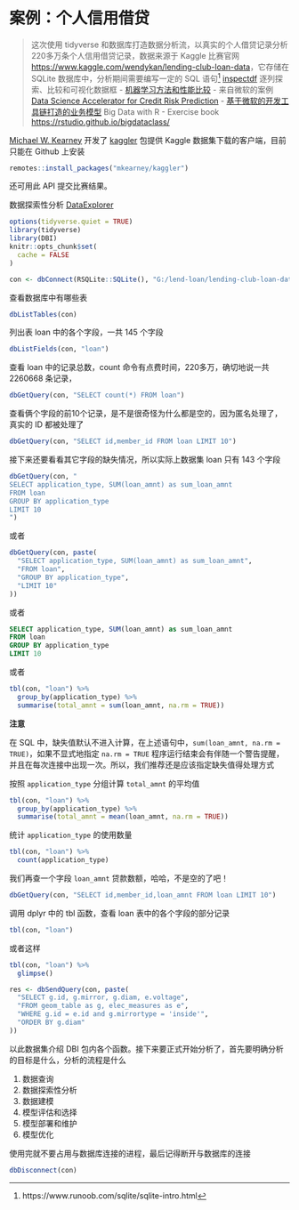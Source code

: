 # 案例：个人信用借贷 {#case-lend-loan}

> 这次使用 tidyverse 和数据库打造数据分析流，以真实的个人借贷记录分析220多万条个人信用借贷记录，数据来源于 Kaggle 比赛官网 <https://www.kaggle.com/wendykan/lending-club-loan-data>，它存储在 SQLite 数据库中，分析期间需要编写一定的 SQL 语句[^sqlite-intro]
> [inspectdf](https://github.com/alastairrushworth/inspectdf) 逐列探索、比较和可视化数据框
> - [机器学习方法和性能比较](http://rpubs.com/m3cinc/Benchmarking_20_Machine_Learning_Models_Accuracy_and_Speed)
> - 来自微软的案例 [Data Science Accelerator for Credit Risk Prediction](https://blog.revolutionanalytics.com/2017/07/credit-risk-prediction.html)
> - [基于微软的开发工具链打造的业务模型](https://github.com/microsoft/acceleratoRs)
> Big Data with R - Exercise book <https://rstudio.github.io/bigdataclass/>

::: sidebar
[Michael W. Kearney](https://mikewk.com/) 开发了 [kaggler](https://github.com/mkearney/kaggler) 包提供 Kaggle 数据集下载的客户端，目前只能在 Github 上安装

```r
remotes::install_packages("mkearney/kaggler")
```

还可用此 API 提交比赛结果。

数据探索性分析 [DataExplorer](https://github.com/boxuancui/DataExplorer)
:::

```r
options(tidyverse.quiet = TRUE)
library(tidyverse)
library(DBI)
knitr::opts_chunk$set(
  cache = FALSE
)
```

```r
con <- dbConnect(RSQLite::SQLite(), "G:/lend-loan/lending-club-loan-data/database.sqlite")
```

查看数据库中有哪些表

```r
dbListTables(con)
```

列出表 loan 中的各个字段，一共 145 个字段

```r
dbListFields(con, "loan")
```

查看 loan 中的记录总数，count 命令有点费时间，220多万，确切地说一共 2260668 条记录， 

```r
dbGetQuery(con, "SELECT count(*) FROM loan")
```

查看俩个字段的前10个记录，是不是很奇怪为什么都是空的，因为匿名处理了，真实的 ID 都被处理了

```r
dbGetQuery(con, "SELECT id,member_id FROM loan LIMIT 10")
```

接下来还要看看其它字段的缺失情况，所以实际上数据集 loan 只有 143 个字段

```r
dbGetQuery(con, "
SELECT application_type, SUM(loan_amnt) as sum_loan_amnt
FROM loan 
GROUP BY application_type
LIMIT 10
")
```

或者

```r
dbGetQuery(con, paste(
  "SELECT application_type, SUM(loan_amnt) as sum_loan_amnt",
  "FROM loan",
  "GROUP BY application_type",
  "LIMIT 10"
))
```

或者

```sql
SELECT application_type, SUM(loan_amnt) as sum_loan_amnt
FROM loan 
GROUP BY application_type
LIMIT 10
```


或者

```r
tbl(con, "loan") %>% 
  group_by(application_type) %>% 
  summarise(total_amnt = sum(loan_amnt, na.rm = TRUE))
```

::: sidebar
**注意**

在 SQL 中，缺失值默认不进入计算，在上述语句中，`sum(loan_amnt, na.rm = TRUE)`，如果不显式地指定 `na.rm = TRUE` 程序运行结束会有伴随一个警告提醒，并且在每次连接中出现一次。所以，我们推荐还是应该指定缺失值得处理方式
:::


按照 `application_type` 分组计算 `total_amnt` 的平均值

```r
tbl(con, "loan") %>% 
  group_by(application_type) %>% 
  summarise(total_amnt = mean(loan_amnt, na.rm = TRUE))
```

统计 `application_type` 的使用数量

```r
tbl(con, "loan") %>% 
  count(application_type)
```

我们再查一个字段 `loan_amnt` 贷款数额，哈哈，不是空的了吧！

```r
dbGetQuery(con, "SELECT id,member_id,loan_amnt FROM loan LIMIT 10")
```

调用 dplyr 中的 tbl 函数，查看 loan 表中的各个字段的部分记录

```r
tbl(con, "loan")
```

或者这样

```r
tbl(con, "loan") %>% 
  glimpse()
```


```r
res <- dbSendQuery(con, paste(
  "SELECT g.id, g.mirror, g.diam, e.voltage",
  "FROM geom_table as g, elec_measures as e",
  "WHERE g.id = e.id and g.mirrortype = 'inside'",
  "ORDER BY g.diam"
))
```



以此数据集介绍 DBI 包内各个函数。接下来要正式开始分析了，首先要明确分析的目标是什么，分析的流程是什么

1. 数据查询
1. 数据探索性分析
1. 数据建模
1. 模型评估和选择
1. 模型部署和维护
1. 模型优化


::: warning
使用完就不要占用与数据库连接的进程，最后记得断开与数据库的连接

```r
dbDisconnect(con)
```
:::


[^sqlite-intro]: https://www.runoob.com/sqlite/sqlite-intro.html

